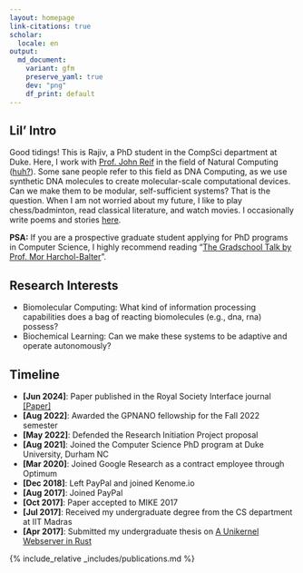 ```yaml
---
layout: homepage
link-citations: true
scholar:
  locale: en
output:
  md_document:
    variant: gfm
    preserve_yaml: true
    dev: "png"
    df_print: default
---
```


## Lil' Intro

Good tidings! This is Rajiv, a PhD student in the CompSci department at
Duke. Here, I work with <a href="https://users.cs.duke.edu/~reif/">Prof.
John Reif</a> in the field of Natural Computing
(<a href="https://www.dna.caltech.edu/DNAresearch_perspective.html">huh?</a>).
Some sane people refer to this field as DNA Computing, as we use
synthetic DNA molecules to create molecular-scale computational devices.
Can we make them to be modular, self-sufficient systems? That is the
question. When I am not worried about my future, I like to play
chess/badminton, read classical literature, and watch movies. I
occasionally write poems and stories
<a href="https://rajivteja.wordpress.com/"> here</a>.

**PSA:** If you are a prospective graduate student applying for PhD
programs in Computer Science, I highly recommend reading
"<a href="https://www.cs.cmu.edu/~harchol/gradschooltalk.pdf">The Gradschool Talk by Prof. Mor Harchol-Balter</a>".

## Research Interests

-   Biomolecular Computing: What kind of information processing
    capabilities does a bag of reacting biomolecules (e.g., dna, rna)
    possess?
-   Biochemical Learning: Can we make these systems to be adaptive
    and operate autonomously?

## Timeline

-   **[Jun 2024]**: Paper published in the Royal Society Interface
    journal
    <a href="https://royalsocietypublishing.org/doi/10.1098/rsif.2024.0053">[Paper]</a>
-   **[Aug 2022]**: Awarded the GPNANO fellowship for the Fall 2022
    semester
-   **[May 2022]**: Defended the Research Initiation Project proposal
-   **[Aug 2021]**: Joined the Computer Science PhD program at Duke
    University, Durham NC
-   **[Mar 2020]**: Joined Google Research as a contract employee
    through Optimum
-   **[Dec 2018]**: Left PayPal and joined Kenome.io
-   **[Aug 2017]**: Joined PayPal
-   **[Oct 2017]**: Paper accepted to MIKE 2017
-   **[Jul 2017]**: Received my undergraduate degree from the CS
    department at IIT Madras
-   **[Apr 2017]**: Submitted my undergraduate thesis on [A Unikernel
    Webserver in Rust](https://rajiv256.github.io/projects/ouros/)

{% include_relative _includes/publications.md %}
